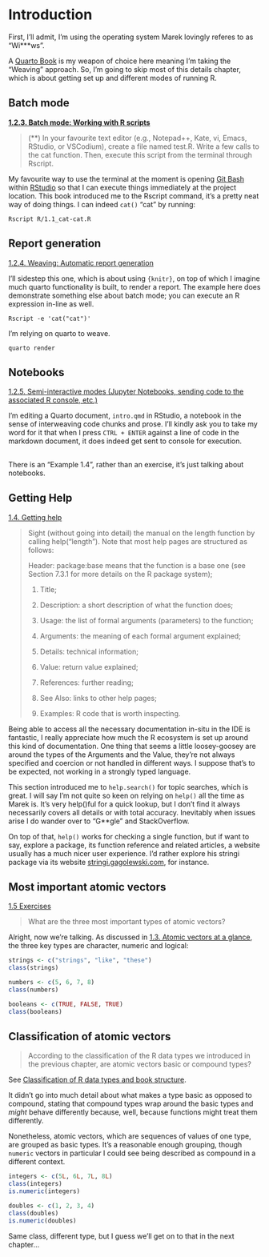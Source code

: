 # Introduction

First, I'll admit, I'm using the operating system Marek lovingly referes to as "Wi\*\*\*ws". 

A [Quarto Book](https://quarto.org/docs/books/) is my weapon of choice here meaning I'm taking the "Weaving" approach. So, I'm going to skip most of this details chapter, which is about getting set up and different modes of running R.

## Batch mode

[**1.2.3. Batch mode: Working with R scripts**](https://deepr.gagolewski.com/chapter/110-basics.html#batch-mode-working-with-r-scripts)

> (\*\*) In your favourite text editor (e.g., Notepad++, Kate, vi, Emacs, RStudio, or VSCodium), create a file named test.R. Write a few calls to the cat function. Then, execute this script from the terminal through Rscript.

My favourite way to use the terminal at the moment is opening [Git Bash](https://gitforwindows.org/) within [RStudio](https://posit.co/download/rstudio-desktop/) so that I can execute things immediately at the project location. This book introduced me to the Rscript command, it's a pretty neat way of doing things. I can indeed `cat()` "cat" by running:

```
Rscript R/1.1_cat-cat.R
```

## Report generation

[1.2.4. Weaving: Automatic report generation](https://deepr.gagolewski.com/chapter/110-basics.html#weaving-automatic-report-generation)

I'll sidestep this one, which is about using `{knitr}`, on top of which I imagine much quarto functionality is built, to render a report. The example here does demonstrate something else about batch mode; you can execute an R expression in-line as well.
    
```
Rscript -e 'cat("cat")'
```

I'm relying on quarto to weave.

```         
quarto render
```

## Notebooks

[1.2.5. Semi-interactive modes (Jupyter Notebooks, sending code to the associated R console, etc.)](https://deepr.gagolewski.com/chapter/110-basics.html#weaving-automatic-report-generation)

I'm editing a Quarto document, `intro.qmd` in RStudio, a notebook in the sense of interweaving code chunks and prose. I'll kindly ask you to take my word for it that when I press `CTRL + ENTER` against a line of code in the markdown document, it does indeed get sent to console for execution.

##

There is an "Example 1.4", rather than an exercise, it's just talking about notebooks.

## Getting Help

[1.4. Getting help](https://deepr.gagolewski.com/chapter/110-basics.html#exercises)

> Sight (without going into detail) the manual on the length function by calling help("length"). Note that most help pages are structured as follows:
>
> Header: package:base means that the function is a base one (see Section 7.3.1 for more details on the R package system);
>
> 1.  Title;
>
> 2.  Description: a short description of what the function does;
>
> 3.  Usage: the list of formal arguments (parameters) to the function;
>
> 4.  Arguments: the meaning of each formal argument explained;
>
> 5.  Details: technical information;
>
> 6.  Value: return value explained;
>
> 7.  References: further reading;
>
> 8.  See Also: links to other help pages;
>
> 9.  Examples: R code that is worth inspecting.

Being able to access all the necessary documentation in-situ in the IDE is fantastic, I really appreciate how much the R ecosystem is set up around this kind of documentation. One thing that seems a little loosey-goosey are around the types of the Arguments and the Value, they're not always specified and coercion or not handled in different ways. I suppose that's to be expected, not working in a strongly typed language. 

This section introduced me to `help.search()` for topic searches, which is great. I will say I'm not quite so keen on relying on `help()` all the time as Marek is. It's very help()ful for a quick lookup, but I don't find it always necessarily covers all details or with total accuracy. Inevitably when issues arise I do wander over to "G**gle" and StackOverflow. 

On top of that, `help()` works for checking a single function, but if want to say, explore a package, its function reference and related articles, a website usually has a much nicer user experience. I'd rather explore his stringi package via its website [stringi.gagolewski.com](https://stringi.gagolewski.com "stringi website"), for instance.

## Most important atomic vectors

[1.5 Exercises](https://deepr.gagolewski.com/chapter/110-basics.html#exercises)

> What are the three most important types of atomic vectors?

Alright, now we're talking. As discussed in [1.3. Atomic vectors at a glance](https://deepr.gagolewski.com/chapter/110-basics.html#atomic-vectors-at-a-glance), the three key types are character, numeric and logical:

```r
strings <- c("strings", "like", "these")
class(strings)

numbers <- c(5, 6, 7, 8)
class(numbers)

booleans <- c(TRUE, FALSE, TRUE)
class(booleans)
```

## Classification of atomic vectors

> According to the classification of the R data types we introduced in the previous chapter, are atomic vectors basic or compound types?

See [Classification of R data types and book structure](https://deepr.gagolewski.com/chapter/000-preface.html#classification-of-r-data-types-and-book-structure).

It didn't go into much detail about what makes a type basic as opposed to compound, stating that compound types wrap around the basic types and *might* behave differently because, well, because functions might treat them differently. 

Nonetheless, atomic vectors, which are sequences of values of one type, are grouped as basic types. It's a reasonable enough grouping, though `numeric` vectors in particular I could see being described as compound in a different context.

```r
integers <- c(5L, 6L, 7L, 8L)
class(integers)
is.numeric(integers)

doubles <- c(1, 2, 3, 4)
class(doubles)
is.numeric(doubles)
```

Same class, different type, but I guess we'll get on to that in the next chapter...